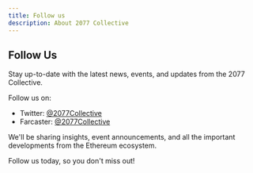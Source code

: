 ```yaml
---
title: Follow us
description: About 2077 Collective
---
```


## Follow Us

Stay up-to-date with the latest news, events, and updates from the 2077 Collective.

Follow us on:

- Twitter: [@2077Collective](https://x.com/2077Collective)
- Farcaster: [@2077Collective](https://warpcast.com/2077Collective)

We'll be sharing insights, event announcements, and all the important developments from the Ethereum ecosystem.

Follow us today, so you don't miss out!
